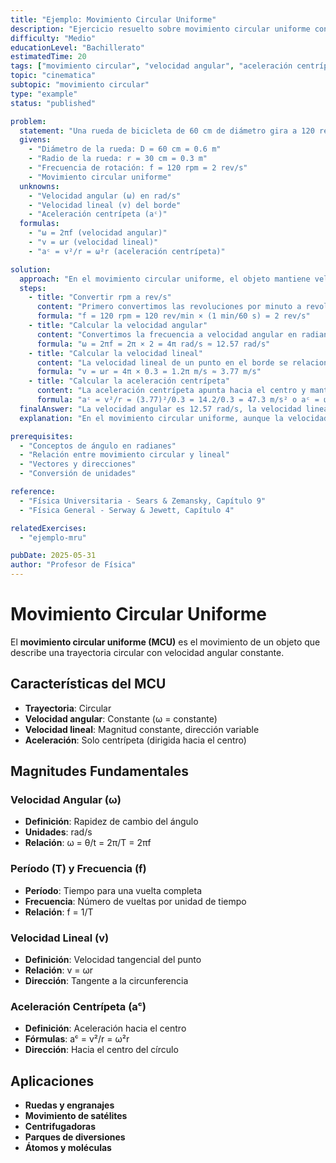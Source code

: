 ```yaml
---
title: "Ejemplo: Movimiento Circular Uniforme"
description: "Ejercicio resuelto sobre movimiento circular uniforme con cálculo de velocidad angular y aceleración centrípeta"
difficulty: "Medio"
educationLevel: "Bachillerato"
estimatedTime: 20
tags: ["movimiento circular", "velocidad angular", "aceleración centrípeta", "período"]
topic: "cinematica"
subtopic: "movimiento circular"
type: "example"
status: "published"

problem:
  statement: "Una rueda de bicicleta de 60 cm de diámetro gira a 120 revoluciones por minuto (rpm). Calcula: a) La velocidad angular en rad/s, b) La velocidad lineal de un punto en el borde, c) La aceleración centrípeta de ese punto."
  givens:
    - "Diámetro de la rueda: D = 60 cm = 0.6 m"
    - "Radio de la rueda: r = 30 cm = 0.3 m"
    - "Frecuencia de rotación: f = 120 rpm = 2 rev/s"
    - "Movimiento circular uniforme"
  unknowns:
    - "Velocidad angular (ω) en rad/s"
    - "Velocidad lineal (v) del borde"
    - "Aceleración centrípeta (aᶜ)"
  formulas:
    - "ω = 2πf (velocidad angular)"
    - "v = ωr (velocidad lineal)"
    - "aᶜ = v²/r = ω²r (aceleración centrípeta)"

solution:
  approach: "En el movimiento circular uniforme, el objeto mantiene velocidad angular constante. Utilizaremos las relaciones entre velocidad angular, lineal y aceleración centrípeta."
  steps:
    - title: "Convertir rpm a rev/s"
      content: "Primero convertimos las revoluciones por minuto a revoluciones por segundo"
      formula: "f = 120 rpm = 120 rev/min × (1 min/60 s) = 2 rev/s"
    - title: "Calcular la velocidad angular"
      content: "Convertimos la frecuencia a velocidad angular en radianes por segundo"
      formula: "ω = 2πf = 2π × 2 = 4π rad/s ≈ 12.57 rad/s"
    - title: "Calcular la velocidad lineal"
      content: "La velocidad lineal de un punto en el borde se relaciona con la velocidad angular"
      formula: "v = ωr = 4π × 0.3 = 1.2π m/s ≈ 3.77 m/s"
    - title: "Calcular la aceleración centrípeta"
      content: "La aceleración centrípeta apunta hacia el centro y mantiene el movimiento circular"
      formula: "aᶜ = v²/r = (3.77)²/0.3 = 14.2/0.3 = 47.3 m/s² o aᶜ = ω²r = (4π)² × 0.3 ≈ 47.3 m/s²"
  finalAnswer: "La velocidad angular es 12.57 rad/s, la velocidad lineal es 3.77 m/s, y la aceleración centrípeta es 47.3 m/s²"
  explanation: "En el movimiento circular uniforme, aunque la velocidad lineal es constante en magnitud, su dirección cambia continuamente, lo que produce una aceleración centrípeta dirigida hacia el centro del círculo."

prerequisites:
  - "Conceptos de ángulo en radianes"
  - "Relación entre movimiento circular y lineal"
  - "Vectores y direcciones"
  - "Conversión de unidades"

reference:
  - "Física Universitaria - Sears & Zemansky, Capítulo 9"
  - "Física General - Serway & Jewett, Capítulo 4"

relatedExercises:
  - "ejemplo-mru"

pubDate: 2025-05-31
author: "Profesor de Física"
---
```


# Movimiento Circular Uniforme

El **movimiento circular uniforme (MCU)** es el movimiento de un objeto que describe una trayectoria circular con velocidad angular constante.

## Características del MCU

- **Trayectoria**: Circular
- **Velocidad angular**: Constante (ω = constante)
- **Velocidad lineal**: Magnitud constante, dirección variable
- **Aceleración**: Solo centrípeta (dirigida hacia el centro)

## Magnitudes Fundamentales

### Velocidad Angular (ω)
- **Definición**: Rapidez de cambio del ángulo
- **Unidades**: rad/s
- **Relación**: ω = θ/t = 2π/T = 2πf

### Período (T) y Frecuencia (f)
- **Período**: Tiempo para una vuelta completa
- **Frecuencia**: Número de vueltas por unidad de tiempo
- **Relación**: f = 1/T

### Velocidad Lineal (v)
- **Definición**: Velocidad tangencial del punto
- **Relación**: v = ωr
- **Dirección**: Tangente a la circunferencia

### Aceleración Centrípeta (aᶜ)
- **Definición**: Aceleración hacia el centro
- **Fórmulas**: aᶜ = v²/r = ω²r
- **Dirección**: Hacia el centro del círculo

## Aplicaciones

- **Ruedas y engranajes**
- **Movimiento de satélites**
- **Centrifugadoras**
- **Parques de diversiones**
- **Átomos y moléculas**
